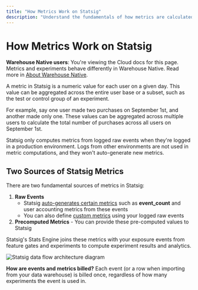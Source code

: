 ```yaml
---
title: "How Metrics Work on Statsig"
description: "Understand the fundamentals of how metrics are calculated and used in Statsig experiments and feature gates."
---
```


# How Metrics Work on Statsig

<Info>**Warehouse Native users**: You're viewing the Cloud docs for this page. Metrics and experiments behave differently in Warehouse Native. Read more in [About Warehouse Native](/statsig-warehouse-native/introduction#how-warehouse-native-works).</Info>

A metric in Statsig is a numeric value for each user on a given day. This value can be aggregated across the entire user base or a subset, such as the test or control group of an experiment.

For example, say one user made two purchases on September 1st, and another made only one. These values can be aggregated across multiple users to calculate the total number of purchases across all users on September 1st.

Statsig only computes metrics from logged raw events when they're logged in a production environment. Logs from other environments are not used in metric computations, and they won't auto-generate new metrics.

## Two Sources of Statsig Metrics

There are two fundamental sources of metrics in Statsig:

1. **Raw Events**
   - Statsig [auto-generates certain metrics](/metrics/metrics-from-events) such as **event_count** and user accounting metrics from these events
   - You can also define [custom metrics](/metrics/custom-dau) using your logged raw events
2. **Precomputed Metrics** - You can provide these pre-computed values to Statsig

Statsig's Stats Engine joins these metrics with your exposure events from feature gates and experiments to compute experiment results and analytics.

<Frame>
  <img src="/img/data_flow_cloud.png" alt="Statsig data flow architecture diagram" />
</Frame>

<Info>**How are events and metrics billed?** Each event (or a row when importing from your data warehouse) is billed once, regardless of how many experiments the event is used in.</Info>
